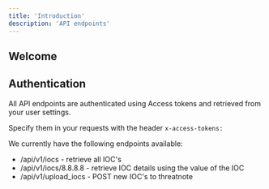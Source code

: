 ```yaml
---
title: 'Introduction'
description: 'API endpoints'
---
```


## Welcome

## Authentication

All API endpoints are authenticated using Access tokens and retrieved from your user settings.

Specify them in your requests with the header `x-access-tokens:`

We currently have the following endpoints available:
- /api/v1/iocs - retrieve all IOC's
- /api/v1/iocs/8.8.8.8 - retrieve IOC details using the value of the IOC
- /api/v1/upload_iocs - POST new IOC's to threatnote